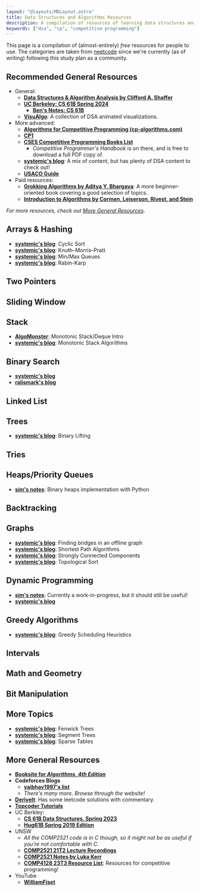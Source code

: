 ```yaml
---
layout: "@layouts/MDLayout.astro"
title: Data Structures and Algorithms Resources
description: A compilation of resources of learning data structures and algorithms!
keywords: ["dsa", "cp", "competitive programming"]
---
```


This page is a compilation of (almost-entirely) *free* resources for people to use. The categories are taken from [neetcode](https://neetcode.io/practice) since we're currently (as of writing) following this study plan as a community.

## Recommended General Resources

- General:
    - [**Data Structures & Algorithm Analysis by Clifford A. Shaffer**](https://people.cs.vt.edu/~shaffer/Book/)
    - [**UC Berkeley: CS 61B Spring 2024**](https://sp24.datastructur.es/)
        - [**Ben's Notes: CS 61B**](https://notes.bencuan.me/cs61b/)
    - [**VisuAlgo**](https://visualgo.net/): A collection of DSA animated visualizations.
- More advanced:
    - [**Algorithms for Competitive Programming (cp-algorithms.com)**](https://cp-algorithms.com/)
    - [**CP1**](https://cpbook.net/details?cp=1)
    - [**CSES Competitive Programming Books List**](https://cses.fi/book/index.php)
        - *Competitive Programmer's Handbook* is on there, and is free to download a full PDF copy of.
    - [**systemic's blog**](https://www.seasalt.sh/words/index): A mix of content, but has plenty of DSA content to check out!
    - [**USACO Guide**](https://usaco.guide/dashboard/)
- Paid resources:
    - [**Grokking Algorithms by Aditya Y. Bhargava**](https://www.manning.com/books/grokking-algorithms): A more beginner-oriented book covering a good selection of topics.
    - [**Introduction to Algorithms by Cormen, Leiserson, Rivest, and Stein**](https://mitpress.mit.edu/9780262046305/introduction-to-algorithms/)

*For more resources, check out [More General Resources](#more-general-resources).*

## Arrays & Hashing

- [**systemic's blog**](https://www.seasalt.sh/words/dsa-cyclic-sort): Cyclic Sort
- [**systemic's blog**](https://www.seasalt.sh/words/dsa-kmp-basic): Knuth–Morris–Pratt
- [**systemic's blog**](https://www.seasalt.sh/words/dsa-min-max-queues): Min/Max Queues
- [**systemic's blog**](https://www.seasalt.sh/words/dsa-rabin-karp): Rabin-Karp

## Two Pointers

## Sliding Window

## Stack

- [**AlgoMonster**](https://algo.monster/problems/mono_stack_intro): Monotonic Stack/Deque Intro
- [**systemic's blog**](https://www.seasalt.sh/words/dsa-monotonic-stack): Monotonic Stack Algorithms

## Binary Search

- [**systemic's blog**](https://www.seasalt.sh/words/dsa-binary-search)
- [**ralismark's blog**](https://www.ralismark.xyz/posts/binary-search)

## Linked List

## Trees

- [**systemic's blog**](https://www.seasalt.sh/words/dsa-binary-lifting): Binary Lifting

## Tries

## Heaps/Priority Queues

- [**sim's notes**](https://www.simshadows.com/c/notes/dsa/heaps/): Binary heaps implementation with Python

## Backtracking

## Graphs

- [**systemic's blog**](https://www.seasalt.sh/words/dsa-bridges-offline): Finding bridges in an offline graph
- [**systemic's blog**](https://www.seasalt.sh/words/dsa-shortest-paths): Shortest Path Algorithms
- [**systemic's blog**](https://www.seasalt.sh/words/dsa-strongly-connected-components): Strongly Connected Components
- [**systemic's blog**](https://www.seasalt.sh/words/dsa-topological-sort): Topological Sort

## Dynamic Programming

- [**sim's notes**](https://www.simshadows.com/c/notes/dsa/dynamic-programming/): Currently a work-in-progress, but it should still be useful!
- [**systemic's blog**](https://www.seasalt.sh/words/dsa-dynamic-programming-basic)

## Greedy Algorithms

- [**systemic's blog**](https://www.seasalt.sh/words/dsa-greedy-scheduling): Greedy Scheduling Heuristics

## Intervals

## Math and Geometry

## Bit Manipulation

## More Topics

- [**systemic's blog**](https://www.seasalt.sh/words/dsa-fenwick-trees): Fenwick Trees
- [**systemic's blog**](https://www.seasalt.sh/words/dsa-segment-trees-basic): Segment Trees
- [**systemic's blog**](https://www.seasalt.sh/words/dsa-sparse-tables): Sparse Tables

## More General Resources

- [**Booksite for _Algorithms, 4th Edition_**](https://algs4.cs.princeton.edu/home/)
- **Codeforces Blogs**
    - [**vaibhav1997's list**](https://codeforces.com/blog/entry/57282)
    - *There's many more. Browse through the website!*
- [**DeriveIt**](https://deriveit.org/): Has some leetcode solutions with commentary.
- [**Topcoder Tutorials**](https://www.topcoder.com/community/competitive-programming/tutorials/)
- UC Berkley:
    - [**CS 61B Data Structures, Spring 2023**](https://sp23.datastructur.es/)
    - [**Hug61B Spring 2019 Edition**](https://joshhug.gitbooks.io/hug61b/content/)
- UNSW
    - *All the COMP2521 code is in C though, so it might not be as useful if you're not comfortable with C.*
    - [**COMP2521 21T2 Lecture Recordings**](https://www.youtube.com/playlist?list=PLi2pCZz5m6GEftzPIxVH1ylwytux9WOGN)
    - [**COMP2521 Notes by Luka Kerr**](https://lukakerr.github.io/uni/2521-notes)
    - [**COMP4128 23T3 Resource List**](https://www.cse.unsw.edu.au/~cs4128/23t3/outline/#resources-for-students): Resources for competitive programming!
- YouTube
    - [**WilliamFiset**](https://www.youtube.com/@WilliamFiset-videos)


